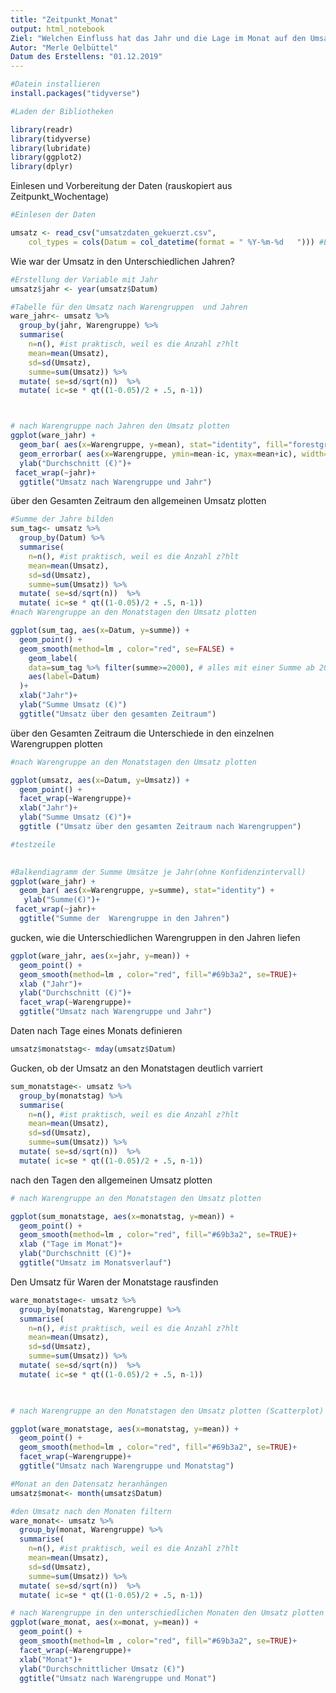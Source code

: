 ```yaml
---
title: "Zeitpunkt_Monat"
output: html_notebook
Ziel: "Welchen Einfluss hat das Jahr und die Lage im Monat auf den Umsatz?"
Autor: "Merle Oelbüttel"
Datum des Erstellens: "01.12.2019"
---
```




```r
#Datein installieren
install.packages("tidyverse")

#Laden der Bibliotheken

library(readr)
library(tidyverse)
library(lubridate)
library(ggplot2)
library(dplyr)
```


Einlesen und Vorbereitung der Daten (rauskopiert aus Zeitpunkt_Wochentage)
```r
#Einlesen der Daten

umsatz <- read_csv("umsatzdaten_gekuerzt.csv", 
    col_types = cols(Datum = col_datetime(format = " %Y-%m-%d   "))) #Eingeben des Datums
```


Wie war der Umsatz in den Unterschiedlichen Jahren?
```r
#Erstellung der Variable mit Jahr
umsatz$jahr <- year(umsatz$Datum)

#Tabelle für den Umsatz nach Warengruppen  und Jahren
ware_jahr<- umsatz %>%
  group_by(jahr, Warengruppe) %>%
  summarise(
    n=n(), #ist praktisch, weil es die Anzahl z?hlt
    mean=mean(Umsatz),
    sd=sd(Umsatz),
    summe=sum(Umsatz)) %>%
  mutate( se=sd/sqrt(n))  %>%
  mutate( ic=se * qt((1-0.05)/2 + .5, n-1))



# nach Warengruppe nach Jahren den Umsatz plotten
ggplot(ware_jahr) +
  geom_bar( aes(x=Warengruppe, y=mean), stat="identity", fill="forestgreen", alpha=0.5) +
  geom_errorbar( aes(x=Warengruppe, ymin=mean-ic, ymax=mean+ic), width=0.4, colour="orange", alpha=0.9, size=1.5) +
  ylab("Durchschnitt (€)")+
 facet_wrap(~jahr)+
  ggtitle("Umsatz nach Warengruppe und Jahr")


```
über den Gesamten Zeitraum den allgemeinen Umsatz plotten
```r

#Summe der Jahre bilden 
sum_tag<- umsatz %>%
  group_by(Datum) %>%
  summarise(
    n=n(), #ist praktisch, weil es die Anzahl z?hlt
    mean=mean(Umsatz),
    sd=sd(Umsatz),
    summe=sum(Umsatz)) %>%
  mutate( se=sd/sqrt(n))  %>%
  mutate( ic=se * qt((1-0.05)/2 + .5, n-1))
#nach Warengruppe an den Monatstagen den Umsatz plotten

ggplot(sum_tag, aes(x=Datum, y=summe)) +
  geom_point() +
  geom_smooth(method=lm , color="red", se=FALSE) +
    geom_label( 
    data=sum_tag %>% filter(summe>=2000), # alles mit einer Summe ab 2000€ gelabelt
    aes(label=Datum)
  )+
  xlab("Jahr")+
  ylab("Summe Umsatz (€)")
  ggtitle("Umsatz über den gesamten Zeitraum")
```
über den Gesamten Zeitraum die Unterschiede in den einzelnen Warengruppen plotten
```r

#nach Warengruppe an den Monatstagen den Umsatz plotten

ggplot(umsatz, aes(x=Datum, y=Umsatz)) +
  geom_point() +
  facet_wrap(~Warengruppe)+
  xlab("Jahr")+
  ylab("Summe Umsatz (€)")+
  ggtitle ("Umsatz über den gesamten Zeitraum nach Warengruppen")

#testzeile
    
```

```r
#Balkendiagramm der Summe Umsätze je Jahr(ohne Konfidenzintervall)
ggplot(ware_jahr) +
  geom_bar( aes(x=Warengruppe, y=summe), stat="identity") +
   ylab("Summe(€)")+
 facet_wrap(~jahr)+
  ggtitle("Summe der  Warengruppe in den Jahren")

```

gucken, wie die Unterschiedlichen Warengruppen in den Jahren liefen
```r
ggplot(ware_jahr, aes(x=jahr, y=mean)) +
  geom_point() +
  geom_smooth(method=lm , color="red", fill="#69b3a2", se=TRUE)+
  xlab ("Jahr")+
  ylab("Durchschnitt (€)")+
  facet_wrap(~Warengruppe)+
  ggtitle("Umsatz nach Warengruppe und Jahr")


```

Daten nach Tage eines Monats definieren
```r
umsatz$monatstag<- mday(umsatz$Datum)
```

Gucken, ob der Umsatz an den Monatstagen deutlich varriert
```r
sum_monatstage<- umsatz %>%
  group_by(monatstag) %>%
  summarise(
    n=n(), #ist praktisch, weil es die Anzahl z?hlt
    mean=mean(Umsatz),
    sd=sd(Umsatz),
    summe=sum(Umsatz)) %>%
  mutate( se=sd/sqrt(n))  %>%
  mutate( ic=se * qt((1-0.05)/2 + .5, n-1))


```


nach den Tagen den allgemeinen Umsatz plotten
```r
# nach Warengruppe an den Monatstagen den Umsatz plotten

ggplot(sum_monatstage, aes(x=monatstag, y=mean)) +
  geom_point() +
  geom_smooth(method=lm , color="red", fill="#69b3a2", se=TRUE)+
  xlab ("Tage im Monat")+
  ylab("Durchschnitt (€)")+
  ggtitle("Umsatz im Monatsverlauf")


```


Den Umsatz für Waren der Monatstage rausfinden
```r
ware_monatstage<- umsatz %>%
  group_by(monatstag, Warengruppe) %>%
  summarise(
    n=n(), #ist praktisch, weil es die Anzahl z?hlt
    mean=mean(Umsatz),
    sd=sd(Umsatz),
    summe=sum(Umsatz)) %>%
  mutate( se=sd/sqrt(n))  %>%
  mutate( ic=se * qt((1-0.05)/2 + .5, n-1))

        
```




```r
# nach Warengruppe an den Monatstagen den Umsatz plotten (Scatterplot)

ggplot(ware_monatstage, aes(x=monatstag, y=mean)) +
  geom_point() +
  geom_smooth(method=lm , color="red", fill="#69b3a2", se=TRUE)+
  facet_wrap(~Warengruppe)+
  ggtitle("Umsatz nach Warengruppe und Monatstag")


```

```r
#Monat an den Datensatz heranhängen
umsatz$monat<- month(umsatz$Datum) 

#den Umsatz nach den Monaten filtern
ware_monat<- umsatz %>%
  group_by(monat, Warengruppe) %>%
  summarise(
    n=n(), #ist praktisch, weil es die Anzahl z?hlt
    mean=mean(Umsatz),
    sd=sd(Umsatz),
    summe=sum(Umsatz)) %>%
  mutate( se=sd/sqrt(n))  %>%
  mutate( ic=se * qt((1-0.05)/2 + .5, n-1))

# nach Warengruppe in den unterschiedlichen Monaten den Umsatz plotten (Scatterplot)
ggplot(ware_monat, aes(x=monat, y=mean)) +
  geom_point() +
  geom_smooth(method=lm , color="red", fill="#69b3a2", se=TRUE)+
  facet_wrap(~Warengruppe)+
  xlab("Monat")+
  ylab("Durchschnittlicher Umsatz (€)")
  ggtitle("Umsatz nach Warengruppe und Monat")
```

